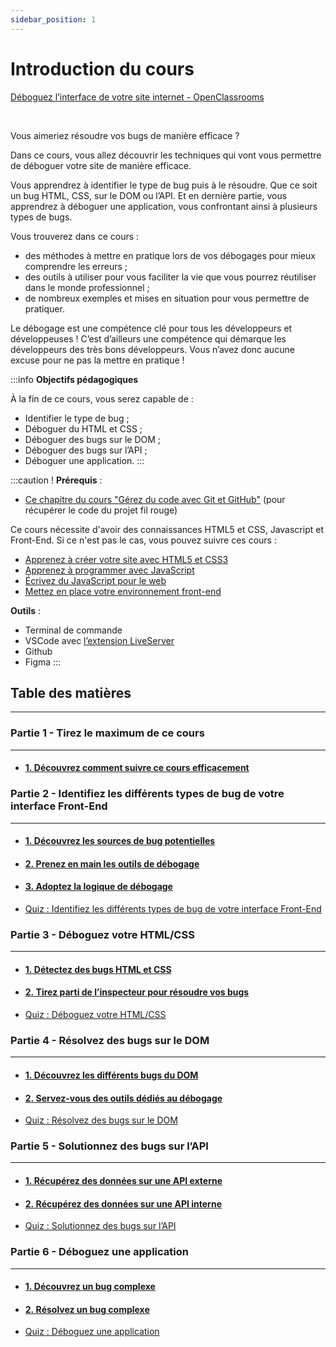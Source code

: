 ```yaml
---
sidebar_position: 1
---
```



# Introduction du cours

[Déboguez l’interface de votre site internet - OpenClassrooms](https://openclassrooms.com/fr/courses/7159296-deboguez-l-interface-de-votre-site-internet)

<Vimeo vimeoId="565510389" />

<br />

Vous aimeriez résoudre vos bugs de manière efficace ?

Dans ce cours, vous allez découvrir les techniques qui vont vous permettre de déboguer votre site de manière efficace.

Vous apprendrez à identifier le type de bug puis à le résoudre. Que ce soit un bug HTML, CSS, sur le DOM ou l’API. Et en dernière partie, vous
apprendrez à déboguer une application, vous confrontant ainsi à plusieurs types de bugs.

Vous trouverez dans ce cours :
- des méthodes à mettre en pratique lors de vos débogages pour mieux comprendre les erreurs ;
- des outils à utiliser pour vous faciliter la vie que vous pourrez réutiliser dans le monde professionnel ;
- de nombreux exemples et mises en situation pour vous permettre de pratiquer.

Le débogage est une compétence clé pour tous les développeurs et développeuses ! C’est d’ailleurs une compétence qui démarque les développeurs
des très bons développeurs. Vous n’avez donc aucune excuse pour ne pas la mettre en pratique !

:::info
**Objectifs pédagogiques**

À la fin de ce cours, vous serez capable de :
- Identifier le type de bug ;
- Déboguer du HTML et CSS ;
- Déboguer des bugs sur le DOM ;
- Déboguer des bugs sur l’API ;
- Déboguer une application.
:::

:::caution !
**Prérequis** : 

- [Ce chapitre du cours "Gérez du code avec Git et GitHub"](https://openclassrooms.com/fr/courses/7162856-gerez-du-code-avec-git-et-github/7165692-travaillez-a-partir-d-un-projet-existant)
(pour récupérer le code du projet fil rouge)

Ce cours nécessite d'avoir des connaissances HTML5 et CSS, Javascript et Front-End. Si ce n'est pas le cas, vous pouvez suivre ces cours :
- [Apprenez à créer votre site avec HTML5 et CSS3](https://openclassrooms.com/fr/courses/1603881-apprenez-a-creer-votre-site-web-avec-html5-et-css3)
- [Apprenez à programmer avec JavaScript](https://openclassrooms.com/fr/courses/6175841-apprenez-a-programmer-avec-javascript)
- [Écrivez du JavaScript pour le web](https://openclassrooms.com/fr/courses/5543061-ecrivez-du-javascript-pour-le-web)
- [Mettez en place votre environnement front-end](https://openclassrooms.com/fr/courses/6943241-mettez-en-place-votre-environnement-front-end)  

**Outils** : 
- Terminal de commande
- VSCode avec [l’extension LiveServer](https://marketplace.visualstudio.com/items?itemName=ritwickdey.LiveServer)
- Github
- Figma
:::

## Table des matières
* * *
### Partie 1 - Tirez le maximum de ce cours
* * *
- #### [1. Découvrez comment suivre ce cours efficacement](https://openclassrooms.com/fr/courses/7159296-deboguez-l-interface-de-votre-site-internet/7159303-decouvrez-comment-suivre-ce-cours-efficacement)

### Partie 2 - Identifiez les différents types de bug de votre interface Front-End
* * *
- #### [1. Découvrez les sources de bug potentielles](https://openclassrooms.com/fr/courses/7159296-deboguez-l-interface-de-votre-site-internet/7277136-decouvrez-les-sources-de-bug-potentielles)
- #### [2. Prenez en main les outils de débogage](https://openclassrooms.com/fr/courses/7159296-deboguez-l-interface-de-votre-site-internet/7278556-prenez-en-main-les-outils-de-debogage)
- #### [3. Adoptez la logique de débogage](https://openclassrooms.com/fr/courses/7159296-deboguez-l-interface-de-votre-site-internet/7278716-adoptez-la-logique-de-debogage)
- [Quiz : Identifiez les différents types de bug de votre interface Front-End](https://openclassrooms.com/fr/courses/7159296-deboguez-l-interface-de-votre-site-internet/exercises/4151)

### Partie 3 - Déboguez votre HTML/CSS
* * *
- #### [1. Détectez des bugs HTML et CSS](https://openclassrooms.com/fr/courses/7159296-deboguez-l-interface-de-votre-site-internet/7281851-detectez-des-bugs-html-et-css)
- #### [2. Tirez parti de l’inspecteur pour résoudre vos bugs](https://openclassrooms.com/fr/courses/7159296-deboguez-l-interface-de-votre-site-internet/7282026-tirez-parti-de-l-inspecteur-pour-resoudre-vos-bugs)
- [Quiz : Déboguez votre HTML/CSS](https://openclassrooms.com/fr/courses/7159296-deboguez-l-interface-de-votre-site-internet/exercises/4153)

### Partie 4 - Résolvez des bugs sur le DOM
* * *
- #### [1. Découvrez les différents bugs du DOM](https://openclassrooms.com/fr/courses/7159296-deboguez-l-interface-de-votre-site-internet/7282111-decouvrez-les-differents-bugs-du-dom)
- #### [2. Servez-vous des outils dédiés au débogage](https://openclassrooms.com/fr/courses/7159296-deboguez-l-interface-de-votre-site-internet/7282296-servez-vous-des-outils-dedies-au-debogage)
- [Quiz : Résolvez des bugs sur le DOM](https://openclassrooms.com/fr/courses/7159296-deboguez-l-interface-de-votre-site-internet/exercises/4154)

### Partie 5 - Solutionnez des bugs sur l’API
* * *
- #### [1. Récupérez des données sur une API externe](https://openclassrooms.com/fr/courses/7159296-deboguez-l-interface-de-votre-site-internet/7282431-recuperez-des-donnees-sur-une-api-externe)
- #### [2. Récupérez des données sur une API interne](https://openclassrooms.com/fr/courses/7159296-deboguez-l-interface-de-votre-site-internet/7282651-recuperez-des-donnees-sur-une-api-interne)
- [Quiz : Solutionnez des bugs sur l’API](https://openclassrooms.com/fr/courses/7159296-deboguez-l-interface-de-votre-site-internet/exercises/4155)

### Partie 6 - Déboguez une application
* * *
- #### [1. Découvrez un bug complexe](https://openclassrooms.com/fr/courses/7159296-deboguez-l-interface-de-votre-site-internet/7282821-decouvrez-un-bug-complexe)
- #### [2. Résolvez un bug complexe](https://openclassrooms.com/fr/courses/7159296-deboguez-l-interface-de-votre-site-internet/7283131-resolvez-un-bug-complexe)
- [Quiz : Déboguez une application](https://openclassrooms.com/fr/courses/7159296-deboguez-l-interface-de-votre-site-internet/exercises/4156)
